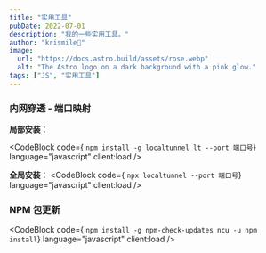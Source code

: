 ```yaml
---
title: "实用工具"
pubDate: 2022-07-01
description: "我的一些实用工具。"
author: "krismile🥤"
image:
  url: "https://docs.astro.build/assets/rose.webp"
  alt: "The Astro logo on a dark background with a pink glow."
tags: ["JS", "实用工具"]
---
```



### 内网穿透 - 端口映射


**局部安装**：

<CodeBlock
  code={ `
  npm install -g localtunnel
  lt --port 端口号
  `}
  language="javascript"
  client:load
/>

**全局安装**：
<CodeBlock
  code={ `
  npx localtunnel --port 端口号
  `}
  language="javascript"
  client:load
/>

### NPM 包更新
<CodeBlock
  code={ `
  npm install -g npm-check-updates
  ncu -u
  npm install
  `}
  language="javascript"
  client:load
/>

